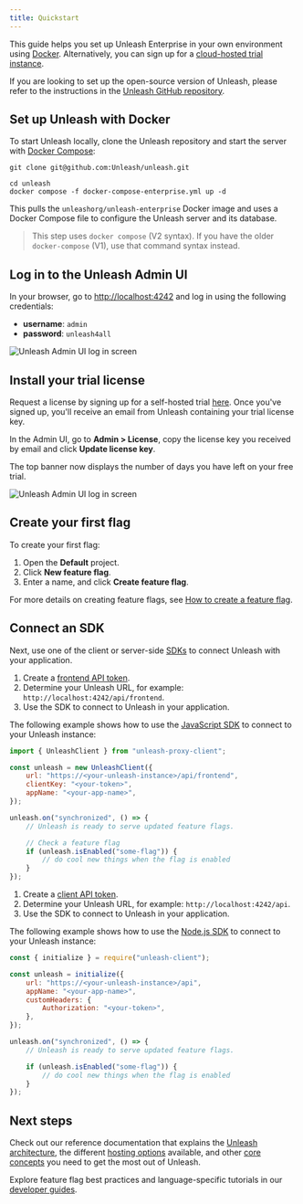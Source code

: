 ```yaml
---
title: Quickstart
---
```




This guide helps you set up Unleash Enterprise in your own environment using [Docker](#set-up-unleash-with-docker). Alternatively, you can sign up for a [cloud-hosted trial instance](https://www.getunleash.io/pricing).

If you are looking to set up the open-source version of Unleash, please refer to the instructions in the [Unleash GitHub repository](https://github.com/Unleash/unleash?tab=readme-ov-file#get-started-with-unleash).

## Set up Unleash with Docker

To start Unleash locally, clone the Unleash repository and start the server with [Docker Compose](https://docs.docker.com/compose/):

```shell
git clone git@github.com:Unleash/unleash.git

cd unleash
docker compose -f docker-compose-enterprise.yml up -d
```

This pulls the `unleashorg/unleash-enterprise` Docker image and uses a Docker Compose file to configure the Unleash server and its database.

> This step uses `docker compose` (V2 syntax). If you have the older `docker-compose` (V1), use that command syntax instead.

## Log in to the Unleash Admin UI

In your browser, go to [http://localhost:4242](http://localhost:4242) and log in using the following credentials:
- **username**: `admin`
- **password**: `unleash4all`

![Unleash Admin UI log in screen](/img/quickstart-login.png)

## Install your trial license

Request a license by signing up for a self-hosted trial [here](https://www.getunleash.io/pricing). Once you've signed up, you'll receive an email from Unleash containing your trial license key.

In the Admin UI, go to **Admin > License**, copy the license key you received by email and click **Update license key**.

The top banner now displays the number of days you have left on your free trial.

![Unleash Admin UI log in screen](/img/quickstart-license.png)


## Create your first flag

To create your first flag:
1. Open the **Default** project.
2. Click **New feature flag**.
3. Enter a name, and click **Create feature flag**.

For more details on creating feature flags, see [How to create a feature flag](/how-to-create-feature-flag).

## Connect an SDK

Next, use one of the client or server-side [SDKs](/reference/sdks) to connect Unleash with your application.


<Tabs groupId="connect-sdk-quickstart">

<TabItem value="sdk-client-side" label="Connect a client-side SDK">

1. Create a [frontend API token](/reference/api-tokens-and-client-keys#frontend-tokens). 
2. Determine your Unleash URL, for example: `http://localhost:4242/api/frontend`. 
3. Use the SDK to connect to Unleash in your application.

The following example shows how to use the [JavaScript SDK](/reference/sdks/javascript-browser) to connect to your Unleash instance:

```javascript title="JavaScript SDK"
import { UnleashClient } from "unleash-proxy-client";

const unleash = new UnleashClient({
    url: "https://<your-unleash-instance>/api/frontend",
    clientKey: "<your-token>",
    appName: "<your-app-name>",
});

unleash.on("synchronized", () => {
    // Unleash is ready to serve updated feature flags.

    // Check a feature flag
    if (unleash.isEnabled("some-flag")) {
        // do cool new things when the flag is enabled
    }
});
```

</TabItem>
<TabItem value="sdk-server-side" label="Connect a server-side SDK">

1. Create a [client API token](/reference/api-tokens-and-client-keys#client-tokens).
2. Determine your Unleash URL, for example: `http://localhost:4242/api`.
3. Use the SDK to connect to Unleash in your application.

The following example shows how to use the [Node.js SDK](/reference/sdks/node) to connect to your Unleash instance:

```javascript title="Node.js SDK"
const { initialize } = require("unleash-client");

const unleash = initialize({
    url: "https://<your-unleash-instance>/api",
    appName: "<your-app-name>",
    customHeaders: {
        Authorization: "<your-token>",
    },
});

unleash.on("synchronized", () => {
    // Unleash is ready to serve updated feature flags.

    if (unleash.isEnabled("some-flag")) {
        // do cool new things when the flag is enabled
    }
});
```

</TabItem>
</Tabs>

## Next steps

Check out our reference documentation that explains the [Unleash architecture](/understanding-unleash/unleash-overview), the different [hosting options](/understanding-unleash/hosting-options) available, and other [core concepts](/reference) you need to get the most out of Unleash. 

Explore feature flag best practices and language-specific tutorials in our [developer guides](/topics).